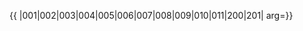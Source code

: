 {{ {{{1|PRC admin/showlist}}}
|001|002|003|004|005|006|007|008|009|010|011|200|201|
arg={{{arg|}}}}}
